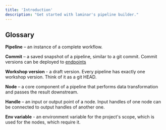 ```yaml
---
title: 'Introduction'
description: "Get started with laminar's pipeline builder."
---
```


## Glossary

**Pipeline** – an instance of a complete workflow.

**Commit** – a saved snapshot of a pipeline, similar to a git commit. Commit versions can be deployed to [endpoints](/endpoints/introduction)

**Workshop version** - a draft version. Every pipeline has exactly one workshop version. Think of it as a git HEAD.

**Node** – a core component of a pipeline that performs data transformation and passes the result downstream.

**Handle** – an input or output point of a node. Input handles of one node can be connected to output handles of another one.

**Env variable** - an environment variable for the project's scope, which is used for the nodes, which require it.

